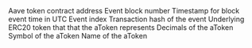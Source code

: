 <ParamField path="contract_address">
Aave token contract address
</ParamField>
<ParamField path="evt_block_number">
Event block number
</ParamField>
<ParamField path="evt_block_time">
Timestamp for block event time in UTC
</ParamField>
<ParamField path="evt_index">
Event index
</ParamField>
<ParamField path="evt_tx_hash">
Transaction hash of the event
</ParamField>
<ParamField path="underlyingAsset">
Underlying ERC20 token that that the aToken represents
</ParamField>
<ParamField path="debtTokenDecimals">
Decimals of the aToken
</ParamField>
<ParamField path="debtTokenSymbol">
Symbol of the aToken
</ParamField>
<ParamField path="debtTokenName">
Name of the aToken
</ParamField>

